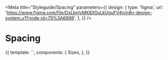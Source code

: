 
<Meta
	title="Styleguide/Spacing"
	parameters={{
		design: {
			type: 'figma',
			url: 'https://www.figma.com/file/DxLbnIyMK8X0uLkUguFV4n/n8n-design-system_v1?node-id=79%3A6898',
		},
	}}
/>

# Spacing

<Canvas>
	<Story name="spacing">
		{{
			template: `<sizes :variables="['--spacing-5xs','--spacing-4xs','--spacing-3xs','--spacing-2xs','--spacing-xs','--spacing-s','--spacing-m','--spacing-l','--spacing-xl','--spacing-2xl','--spacing-3xl','--spacing-4xl','--spacing-5xl']" />`,
			components: {
				Sizes,
			},
		}}
	</Story>
</Canvas>
